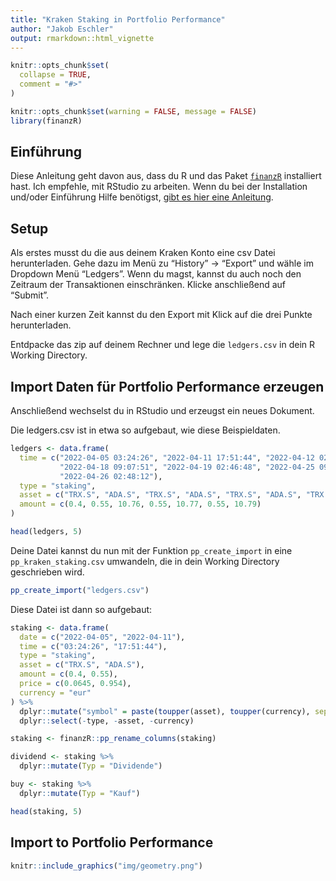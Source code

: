 ```yaml
---
title: "Kraken Staking in Portfolio Performance"
author: "Jakob Eschler"
output: rmarkdown::html_vignette
---
```


```r
knitr::opts_chunk$set(
  collapse = TRUE,
  comment = "#>"
)
```

```r
knitr::opts_chunk$set(warning = FALSE, message = FALSE)
library(finanzR)
```

## Einführung

Diese Anleitung geht davon aus, dass du R und das Paket [`finanzR`](https://github.com/jak3sch/finanzR) installiert hast. Ich empfehle, mit RStudio zu arbeiten. Wenn du bei der Installation und/oder Einführung Hilfe benötigst, [gibt es hier eine Anleitung](https://github.com/leesharpe/nfldata/blob/master/RSTUDIO-INTRO.md#r-and-rstudio-introduction).

## Setup

Als erstes musst du die aus deinem Kraken Konto eine csv Datei herunterladen. Gehe dazu im Menü zu "History" -> "Export" und wähle im Dropdown Menü "Ledgers". Wenn du magst, kannst du auch noch den Zeitraum der Transaktionen einschränken. Klicke anschließend auf "Submit".

Nach einer kurzen Zeit kannst du den Export mit Klick auf die drei Punkte herunterladen.

Entdpacke das zip auf deinem Rechner und lege die `ledgers.csv` in dein R Working Directory.

## Import Daten für Portfolio Performance erzeugen

Anschließend wechselst du in RStudio und erzeugst ein neues Dokument.

Die ledgers.csv ist in etwa so aufgebaut, wie diese Beispieldaten.

```r
ledgers <- data.frame(
  time = c("2022-04-05 03:24:26", "2022-04-11 17:51:44", "2022-04-12 02:43:49", 
           "2022-04-18 09:07:51", "2022-04-19 02:46:48", "2022-04-25 09:11:56", 
           "2022-04-26 02:48:12"), 
  type = "staking",
  asset = c("TRX.S", "ADA.S", "TRX.S", "ADA.S", "TRX.S", "ADA.S", "TRX.S"),
  amount = c(0.4, 0.55, 10.76, 0.55, 10.77, 0.55, 10.79)
)
```


```r
head(ledgers, 5)
```

Deine Datei kannst du nun mit der Funktion `pp_create_import` in eine `pp_kraken_staking.csv` umwandeln, die in dein Working Directory geschrieben wird.

```r
pp_create_import("ledgers.csv")
```

Diese Datei ist dann so aufgebaut:

```r
staking <- data.frame(
  date = c("2022-04-05", "2022-04-11"), 
  time = c("03:24:26", "17:51:44"), 
  type = "staking",
  asset = c("TRX.S", "ADA.S"),
  amount = c(0.4, 0.55),
  price = c(0.0645, 0.954),
  currency = "eur"
) %>%
  dplyr::mutate("symbol" = paste(toupper(asset), toupper(currency), sep = "/")) %>%
  dplyr::select(-type, -asset, -currency)

staking <- finanzR::pp_rename_columns(staking)

dividend <- staking %>%
  dplyr::mutate(Typ = "Dividende")

buy <- staking %>%
  dplyr::mutate(Typ = "Kauf")
```

```r
head(staking, 5)
```

## Import to Portfolio Performance
```r
knitr::include_graphics("img/geometry.png")
```
